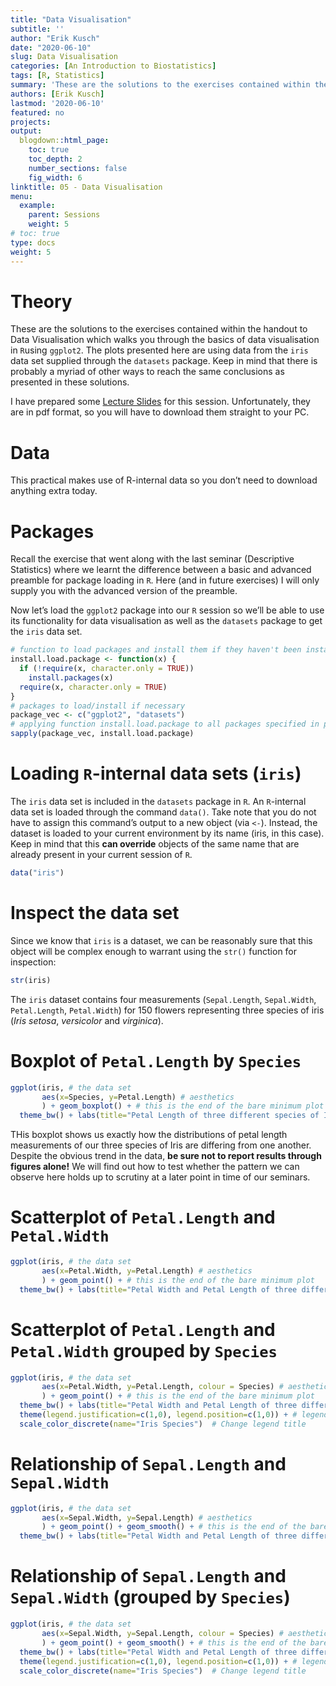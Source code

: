 ```yaml
---
title: "Data Visualisation"
subtitle: ''
author: "Erik Kusch"
date: "2020-06-10"
slug: Data Visualisation
categories: [An Introduction to Biostatistics]
tags: [R, Statistics]
summary: 'These are the solutions to the exercises contained within the handout to Data Visualisation which walks you through the basics of data visualisation in `R`using `ggplot2`. The plots presented here are using data from the `iris` data set supplied through the `datasets` package.'
authors: [Erik Kusch]
lastmod: '2020-06-10'
featured: no
projects:
output:
  blogdown::html_page:
    toc: true
    toc_depth: 2
    number_sections: false
    fig_width: 6
linktitle: 05 - Data Visualisation
menu:
  example:
    parent: Sessions 
    weight: 5
# toc: true
type: docs
weight: 5
---
```


# Theory
These are the solutions to the exercises contained within the handout to Data Visualisation which walks you through the basics of data visualisation in `R`using `ggplot2`. The plots presented here are using data from the `iris` data set supplied through the `datasets` package. Keep in mind that there is probably a myriad of other ways to reach the same conclusions as presented in these solutions.

I have prepared some [Lecture Slides](/courses/An Introduction to Biostatistics/05---Data-Visualisation_Handout.pdf) for this session. Unfortunately, they are in pdf format, so you will have to download them straight to your PC.

# Data 
This practical makes use of R-internal data so you don't need to download anything extra today.

# Packages
Recall the exercise that went along with the last seminar (Descriptive Statistics) where we learnt the difference between a basic and advanced preamble for package loading in `R`. Here (and in future exercises) I will only supply you with the advanced version of the preamble.  

Now let's load the `ggplot2` package into our `R` session so we'll be able to use its functionality for data visualisation as well as the `datasets` package to get the `iris` data set.

```r
# function to load packages and install them if they haven't been installed yet
install.load.package <- function(x) {
  if (!require(x, character.only = TRUE))
    install.packages(x)
  require(x, character.only = TRUE)
}
# packages to load/install if necessary
package_vec <- c("ggplot2", "datasets")
# applying function install.load.package to all packages specified in package_vec
sapply(package_vec, install.load.package)
```

# Loading `R`-internal data sets (`iris`)  
The `iris` data set is included in the `datasets` package in `R`. An `R`-internal data set is loaded through the command `data()`. Take note that you do not have to assign this command's output to a new object (via `<-`). Instead, the dataset is loaded to your current environment by its name (iris, in this case). Keep in mind that this **can override** objects of the same name that are already present in your current session of `R`.
```r
data("iris")
```

# Inspect the data set    
Since we know that `iris` is a dataset, we can be reasonably sure that this object will be complex enough to warrant using the `str()` function for inspection:
```r
str(iris)
```

The `iris` dataset contains four measurements (`Sepal.Length`, `Sepal.Width`, `Petal.Length`, `Petal.Width`) for 150 flowers representing three species of iris (*Iris setosa*, *versicolor* and *virginica*).



# **Boxplot** of `Petal.Length` by `Species`    
```r
ggplot(iris, # the data set
       aes(x=Species, y=Petal.Length) # aesthetics
       ) + geom_boxplot() + # this is the end of the bare minimum plot
  theme_bw() + labs(title="Petal Length of three different species of Iris")
```

THis boxplot shows us exactly how the distributions of petal length measurements of our three species of Iris are differing from one another. Despite the obvious trend in the data, **be sure not to report results through figures alone!** We will find out how to test whether the pattern we can observe here holds up to scrutiny at a later point in time of our seminars.



# **Scatterplot** of `Petal.Length` and `Petal.Width`    
```r
ggplot(iris, # the data set
       aes(x=Petal.Width, y=Petal.Length) # aesthetics
       ) + geom_point() + # this is the end of the bare minimum plot
  theme_bw() + labs(title="Petal Width and Petal Length of three different species of Iris")
```


# **Scatterplot** of `Petal.Length` and `Petal.Width` grouped by `Species`    
```r
ggplot(iris, # the data set
       aes(x=Petal.Width, y=Petal.Length, colour = Species) # aesthetics
       ) + geom_point() + # this is the end of the bare minimum plot
  theme_bw() + labs(title="Petal Width and Petal Length of three different species of Iris") + 
  theme(legend.justification=c(1,0), legend.position=c(1,0)) + # legend inside
  scale_color_discrete(name="Iris Species")  # Change legend title
```



# Relationship of `Sepal.Length` and `Sepal.Width`    
```r
ggplot(iris, # the data set
       aes(x=Sepal.Width, y=Sepal.Length) # aesthetics
       ) + geom_point() + geom_smooth() + # this is the end of the bare minimum plot
  theme_bw() + labs(title="Petal Width and Petal Length of three different species of Iris")
```

# Relationship of `Sepal.Length` and `Sepal.Width` (grouped by `Species`)  
```r
ggplot(iris, # the data set
       aes(x=Sepal.Width, y=Sepal.Length, colour = Species) # aesthetics
       ) + geom_point() + geom_smooth() + # this is the end of the bare minimum plot
  theme_bw() + labs(title="Petal Width and Petal Length of three different species of Iris") + 
  theme(legend.justification=c(1,0), legend.position=c(1,0)) + # legend inside
  scale_color_discrete(name="Iris Species")  # Change legend title
```
